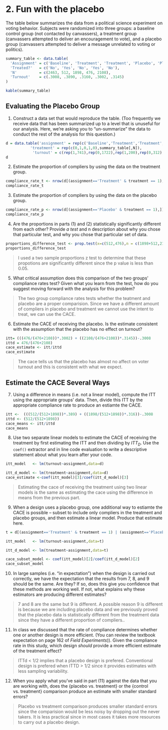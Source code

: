 # 2. Fun with the placebo

The table below summarizes the data from a political science experiment on voting behavior. Subjects were randomized into three groups: a baseline control group (not contacted by canvassers), a treatment group (canvassers attempted to deliver an encouragement to vote), and a placebo group (canvassers attempted to deliver a message unrelated to voting or politics).

```r
summary_table <- data.table(
  'Assignment' = c('Baseline', 'Treatment', 'Treatment', 'Placebo', 'Placebo'), 
  'Treated?'   = c('No', 'Yes', 'No', 'Yes', 'No'), 
  'N'          = c(2463, 512, 1898, 476, 2108), 
  'Turnout'    = c(.3008, .3890, .3160, .3002, .3145)
)

kable(summary_table)
``` 

## Evaluating the Placebo Group

1. Construct a data set that would reproduce the table. (Too frequently we receive data that has been summarized up to a level that is unuseful for our analysis. Here, we're asking you to "un-summarize" the data to conduct the rest of the analysis for this question.)

```r

d = data.table('assignment' = rep(c('Baseline','Treatment','Treatment','Placebo','Placebo'),summary_table[,N]),
           'treatment' = rep(c(0,1,0,1,0),summary_table[,N]),
            'turnout' = c(rep(1,741),rep(0,1722),rep(1,200),rep(0,312),rep(1,600),rep(0,1298),rep(1,143),rep(0,333),rep(1,663),rep(0,1445)))
d
```



2. Estimate the proportion of compliers by using the data on the treatment group.

```r
compliance_rate_t <- nrow(d[(assignment=='Treatment' & treatment == 1),])/nrow(d[(assignment=='Treatment'),])
compliance_rate_t 
```

3. Estimate the proportion of compliers by using the data on the placebo group.

```r
compliance_rate_p <- nrow(d[(assignment=='Placebo' & treatment == 1),])/nrow(d[(assignment=='Placebo'),])
compliance_rate_p
```

4. Are the proportions in parts (1) and (2) statistically significantly different from each other? Provide *a test* and n description about why you chose that particular test, and why you chose that particular set of data. 

```r
proportions_difference_test <- prop.test(x=c(512,476),n = c(1898+512,2108+476))
proportions_difference_test 
```

> I used a two sample proportions z test to determine that these propotions are significantly different since the p value is less than 0.05.

5. What critical assumption does this comparison of the two groups' compliance rates test? Given what you learn from the test, how do you suggest moving forward with the analysis for this problem? 

> The two group compliance rates tests whether the teatment and placebo are a proper comparision. Since we have a different amount of compliers in placebo and treatment we cannot use the intent to treat, we can use the CACE.

6. Estimate the CACE of receiving the placebo. Is the estimate consistent with the assumption that the placebo has no effect on turnout?

```r

itt= (((476/(476+2108))*.3002) + ((2108/(476+2108))*.3145))-.3008
ittd = 476/(476+2108)
cace_estimate <- itt/ittd
cace_estimate
```

> The cace tells us that the placebo has almost no affect on voter turnout and this is consistent with what we expect.

## Estimate the CACE Several Ways

7. Using a difference in means (i.e. not a linear model), compute the ITT using the appropriate groups' data. Then, divide this ITT by the appropriate compliance rate to produce an estiamte the CACE.  

```r
itt <-  (((512/(512+1898))*.389) + ((1898/(512+1898))*.316))-.3008
ittd <- (512/(512+1898))
cace_means <- itt/ittd 
cace_means
```

8. Use two separate linear models to estimate the CACE of receiving the treatment by first estimating the ITT and then dividing by $ITT_{D}$. Use the `coef()` extractor and in line code evaluation to write a descriptive statement about what you learn after your code. 

```r
itt_model   <- lm(turnout~assignment,data=d)

itt_d_model <- lm(treatment~assignment,data=d)
cace_estimate <-coef(itt_model)[3]/coef(itt_d_model)[3]
```

> Estimating the cace of receiving the treatment using two linear models is the same as estimating the cace using the difference in means from the previous part.

9. When a design uses a placebo group, one additional way to estiamte the CACE is possible -- subset to include only compliers in the treatment and placebo groups, and then estimate a linear model. Produce that estimate here. 

```r
t = d[(assignment=='Treatment' & treatment == 1) | (assignment=='Placebo' & treatment == 1) ,]

itt_model   <- lm(turnout~assignment,data=t)

itt_d_model <- lm(treatment~assignment,data=t)

cace_subset_model <- coef(itt_model)[2]/coef(itt_d_model)[2]
cace_subset_model
```

10. In large samples (i.e. "in expectation") when the design is carried out correctly, we have the expectation that the results from 7, 8, and 9 should be the same. Are they? If so, does this give you confidence that these methods are working well. If not, what explains why these estimators are producing different estimates? 

> 7 and 8 are the same but 9 is different. A possible reason 9 is different is because we are including placebo data and we previously proved that the placebo data is statistically different from the treatment data since they have a different proportion of compliers..

11. In class we discussed that the rate of compliance determines whether one or another design is more efficient. (You can review the textbook expectation on page 162 of _Field Experiments_)). Given the compliance rate in this study, which design *should* provide a more efficient estimate of the treatment effect?

> ITTd < 1/2 implies that a placebo design is prefered. Conventional design is prefered when ITTD > 1/2 since it provides estimates with less sampling variability.

12. When you apply what you've said in part (11) against the data that you are working with, does the {placebo vs. treatment} or the {control vs. treatment} comparison produce an estimate with smaller standard errors? 

> Placebo vs treatment comparison produces smaller standard errors since the comparision would be less noisy by dropping out the never takers. It is less practical since in most cases it takes more resources to carry out a placebo design.
